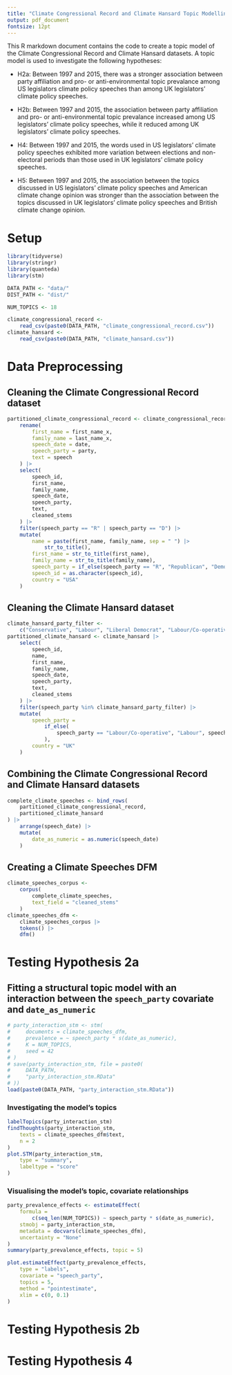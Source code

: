 ```yaml
---
title: "Climate Congressional Record and Climate Hansard Topic Modelling"
output: pdf_document
fontsize: 12pt
---
```


This R markdown document contains the code to create a topic model of the Climate Congressional Record and Climate Hansard datasets. A topic model is used to investigate the following hypotheses:

- H2a: Between 1997 and 2015, there was a stronger association between party affiliation and pro- or anti-environmental topic prevalance among US legislators climate policy speeches than among UK legislators' climate policy speeches. 

- H2b: Between 1997 and 2015, the association between party affiliation and pro- or anti-environmental topic prevalance increased among US legislators' climate policy speeches, while it reduced among UK legislators' climate policy speeches. 

- H4: Between 1997 and 2015, the words used in US legislators' climate policy speeches exhibited more variation between elections and non-electoral periods than those used in UK legislators' climate policy speeches.

- H5: Between 1997 and 2015, the association between the topics discussed in US legislators' climate policy speeches and American climate change opinion was stronger than the association between the topics discussed in UK legislators' climate policy speeches and British climate change opinion. 

# Setup

```r
library(tidyverse)
library(stringr)
library(quanteda)
library(stm)

DATA_PATH <- "data/"
DIST_PATH <- "dist/"

NUM_TOPICS <- 18

climate_congressional_record <-
    read_csv(paste0(DATA_PATH, "climate_congressional_record.csv"))
climate_hansard <-
    read_csv(paste0(DATA_PATH, "climate_hansard.csv"))
```

# Data Preprocessing

## Cleaning the Climate Congressional Record dataset

```r
partitioned_climate_congressional_record <- climate_congressional_record |>
    rename(
        first_name = first_name_x,
        family_name = last_name_x,
        speech_date = date,
        speech_party = party,
        text = speech
    ) |>
    select(
        speech_id,
        first_name,
        family_name,
        speech_date,
        speech_party,
        text,
        cleaned_stems
    ) |>
    filter(speech_party == "R" | speech_party == "D") |>
    mutate(
        name = paste(first_name, family_name, sep = " ") |>
            str_to_title(),
        first_name = str_to_title(first_name),
        family_name = str_to_title(family_name),
        speech_party = if_else(speech_party == "R", "Republican", "Democrat"),
        speech_id = as.character(speech_id),
        country = "USA"
    )
```

## Cleaning the Climate Hansard dataset

```r
climate_hansard_party_filter <-
    c("Conservative", "Labour", "Liberal Democrat", "Labour/Co-operative")
partitioned_climate_hansard <- climate_hansard |>
    select(
        speech_id,
        name,
        first_name,
        family_name,
        speech_date,
        speech_party,
        text,
        cleaned_stems
    ) |>
    filter(speech_party %in% climate_hansard_party_filter) |>
    mutate(
        speech_party =
            if_else(
                speech_party == "Labour/Co-operative", "Labour", speech_party
            ),
        country = "UK"
    )
```

## Combining the Climate Congressional Record and Climate Hansard datasets

```r
complete_climate_speeches <- bind_rows(
    partitioned_climate_congressional_record,
    partitioned_climate_hansard
) |>
    arrange(speech_date) |>
    mutate(
        date_as_numeric = as.numeric(speech_date)
    )
```

## Creating a Climate Speeches DFM

```r
climate_speeches_corpus <-
    corpus(
        complete_climate_speeches,
        text_field = "cleaned_stems"
    )
climate_speeches_dfm <-
    climate_speeches_corpus |>
    tokens() |>
    dfm()
```

# Testing Hypothesis 2a

## Fitting a structural topic model with an interaction between the `speech_party` covariate and `date_as_numeric`

```r
# party_interaction_stm <- stm(
#     documents = climate_speeches_dfm,
#     prevalence = ~ speech_party * s(date_as_numeric),
#     K = NUM_TOPICS,
#     seed = 42
# )
# save(party_interaction_stm, file = paste0(
#     DATA_PATH,
#     "party_interaction_stm.RData"
# ))
load(paste0(DATA_PATH, "party_interaction_stm.RData"))
```

### Investigating the model's topics

```r
labelTopics(party_interaction_stm)
findThoughts(party_interaction_stm,
    texts = climate_speeches_dfm$text,
    n = 2
)
plot.STM(party_interaction_stm,
    type = "summary",
    labeltype = "score"
)
```

### Visualising the model's topic, covariate relationships

``` r
party_prevalence_effects <- estimateEffect(
    formula =
        c(seq_len(NUM_TOPICS)) ~ speech_party * s(date_as_numeric),
    stmobj = party_interaction_stm,
    metadata = docvars(climate_speeches_dfm),
    uncertainty = "None"
)
summary(party_prevalence_effects, topic = 5)

plot.estimateEffect(party_prevalence_effects,
    type = "labels",
    covariate = "speech_party",
    topics = 5,
    method = "pointestimate",
    xlim = c(0, 0.1)
)
```

# Testing Hypothesis 2b

# Testing Hypothesis 4
